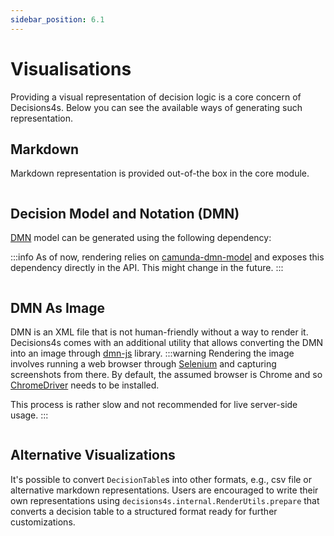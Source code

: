 ```yaml
---
sidebar_position: 6.1
---
```


# Visualisations

Providing a visual representation of decision logic is a core concern of Decisions4s.
Below you can see the available ways of generating such representation.

## Markdown

Markdown representation is provided out-of-the box in the core module.

```scala file=./main/scala/decisions4s/example/docs/RenderingExample.scala start=start_markdown end=end_markdown
```

## Decision Model and Notation (DMN)

[DMN](https://en.wikipedia.org/wiki/Decision_Model_and_Notation) model can be generated using the following dependency:


<SbtDependency moduleName="decisions4s-dmn"/>

:::info
As of now, rendering relies on [camunda-dmn-model](https://github.com/camunda/camunda-bpm-platform/tree/master/model-api/dmn-model)
and exposes this dependency directly in the API.
This might change in the future.
:::

```scala file=./main/scala/decisions4s/example/docs/RenderingExample.scala start=start_dmn_raw end=end_dmn_raw
```

## DMN As Image

DMN is an XML file that is not human-friendly without a way to render it.
Decisions4s comes with an additional utility that allows converting the DMN into an image through [dmn-js](https://github.com/bpmn-io/dmn-js) library.
:::warning
Rendering the image involves running a web browser through [Selenium](https://www.selenium.dev/) and capturing screenshots from there.
By default, the assumed browser is Chrome and so [ChromeDriver](https://developer.chrome.com/docs/chromedriver) needs to be installed.

This process is rather slow and not recommended for live server-side usage.
:::

<SbtDependency moduleName="decisions4s-dmn-to-image"/>

```scala file=./main/scala/decisions4s/example/docs/RenderingExample.scala start=start_dmn_image end=end_dmn_image
```

## Alternative Visualizations

It's possible to convert `DecisionTable`s into other formats, e.g., csv file or alternative markdown representations.
Users are encouraged
to write their own representations
using `decisions4s.internal.RenderUtils.prepare`
that converts a decision table to a structured format ready for further customizations.
